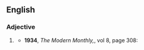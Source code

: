 {{rfv}}
==English==

===Adjective===
{{en-adj}}

# {{lb|en|obsolete}} {{synonym of|lang=en|inaniloquent}}
#* '''1934''', ''The Modern Monthly,'', vol 8, page 308:
#*: {{quote|en|The blank spaces of Mallarmé, the silence of Maesterlinck, the '''inaniloquous''' repetitive babblings of Getrtude Stein are the abyss which threatens to engulf creative effort if it continues in this direction.}}